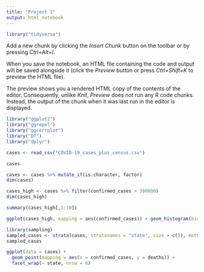 ```yaml
---
title: "Project 1"
output: html_notebook
---
```




```r
library("tidyverse")
```

Add a new chunk by clicking the *Insert Chunk* button on the toolbar or by pressing *Ctrl+Alt+I*.

When you save the notebook, an HTML file containing the code and output will be saved alongside it (click the *Preview* button or press *Ctrl+Shift+K* to preview the HTML file).

The preview shows you a rendered HTML copy of the contents of the editor. Consequently, unlike *Knit*, *Preview* does not run any R code chunks. Instead, the output of the chunk when it was last run in the editor is displayed.
```r
library("ggplot2")
library("ggrepel")
library("ggcorrplot")
library("DT")
library("dplyr")
```

```r
cases <- read_csv("COVID-19_cases_plus_census.csv")
```
```r
cases
```
```r
cases <- cases %>% mutate_if(is.character, factor)
dim(cases)
```
```r
cases_high <- cases %>% filter(confirmed_cases > 300000)
dim(cases_high)
```
```r
summary(cases_high[,1:10])
```
```r
ggplot(cases_high, mapping = aes(confirmed_cases)) + geom_histogram(bins = 10)
```
```r
library(sampling)
sampled_cases <- strata(cases, stratanames = "state", size = c(5), method = "srswor")
sampled_cases
```

```r
ggplot(data = cases) + 
  geom_point(mapping = aes(x = confirmed_cases, y = deaths)) + 
  facet_wrap(~ state, nrow = 6)
```


